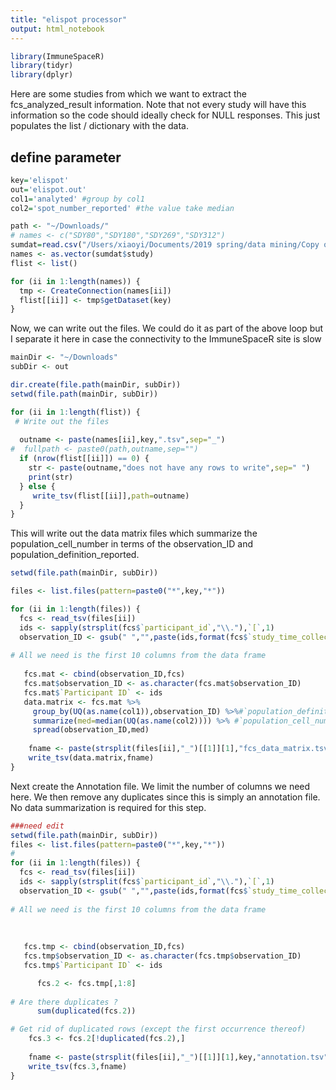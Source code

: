 ```yaml
---
title: "elispot processor"
output: html_notebook
---
```



```r
library(ImmuneSpaceR)
library(tidyr)
library(dplyr)
```

Here are some studies from which we want to extract the fcs_analyzed_result information. Note that not every study will have this information so the code should ideally check for NULL responses. This just populates the list / dictionary with the data.


## define parameter 
```r


key='elispot'
out='elispot.out'
col1='analyted' #group by col1
col2='spot_number_reported' #the value take median


```

```r
path <- "~/Downloads/"
# names <- c("SDY80","SDY180","SDY269","SDY312")
sumdat=read.csv("/Users/xiaoyi/Documents/2019 spring/data mining/Copy of studies_by_data_types.csv")
names <- as.vector(sumdat$study)
flist <- list()

for (ii in 1:length(names)) {
  tmp <- CreateConnection(names[ii])
  flist[[ii]] <- tmp$getDataset(key)
}
```

Now, we can write out the files. We could do it as part of the above loop but I separate it here in case the connectivity to the ImmuneSpaceR site is slow

```r
mainDir <- "~/Downloads"
subDir <- out

dir.create(file.path(mainDir, subDir))
setwd(file.path(mainDir, subDir))

for (ii in 1:length(flist)) {
 # Write out the files
  
  outname <- paste(names[ii],key,".tsv",sep="_")
#  fullpath <- paste0(path,outname,sep="")
  if (nrow(flist[[ii]]) == 0) {
    str <- paste(outname,"does not have any rows to write",sep=" ")
    print(str)
  } else {
     write_tsv(flist[[ii]],path=outname)
  }
}
```

This will write out the data matrix files which summarize the population_cell_number in terms of the observation_ID and population_definition_reported.

```r
setwd(file.path(mainDir, subDir))

files <- list.files(pattern=paste0("*",key,"*"))

for (ii in 1:length(files)) {
  fcs <- read_tsv(files[ii])
  ids <- sapply(strsplit(fcs$`participant_id`,"\\."),`[`,1)
  observation_ID <- gsub(" ","",paste(ids,format(fcs$`study_time_collected`,nsmall=1),sep="_"))
   
# All we need is the first 10 columns from the data frame
   
   fcs.mat <- cbind(observation_ID,fcs)
   fcs.mat$observation_ID <- as.character(fcs.mat$observation_ID)
   fcs.mat$`Participant ID` <- ids 
   data.matrix <- fcs.mat %>% 
     group_by(UQ(as.name(col1)),observation_ID) %>%#`population_definition_reported`
     summarize(med=median(UQ(as.name(col2)))) %>% #`population_cell_number`
     spread(observation_ID,med) 
   
    fname <- paste(strsplit(files[ii],"_")[[1]][1],"fcs_data_matrix.tsv",sep="_")
    write_tsv(data.matrix,fname)
}
```

Next create the Annotation file. We limit the number of columns we need here. We then remove any duplicates since this is simply an annotation file. No data summarization is required for this step. 

```r
###need edit 
setwd(file.path(mainDir, subDir))
files <- list.files(pattern=paste0("*",key,"*"))
#
for (ii in 1:length(files)) {
  fcs <- read_tsv(files[ii])
  ids <- sapply(strsplit(fcs$`participant_id`,"\\."),`[`,1)
  observation_ID <- gsub(" ","",paste(ids,format(fcs$`study_time_collected`,nsmall=1),sep="_"))
   
# All we need is the first 10 columns from the data frame
   
  
   
   fcs.tmp <- cbind(observation_ID,fcs)
   fcs.tmp$observation_ID <- as.character(fcs.tmp$observation_ID)
   fcs.tmp$`Participant ID` <- ids 

      fcs.2 <- fcs.tmp[,1:8]
      
# Are there duplicates ?
      sum(duplicated(fcs.2))

# Get rid of duplicated rows (except the first occurrence thereof)
    fcs.3 <- fcs.2[!duplicated(fcs.2),]
   
    fname <- paste(strsplit(files[ii],"_")[[1]][1],key,"annotation.tsv",sep="_")
    write_tsv(fcs.3,fname)
}
```



